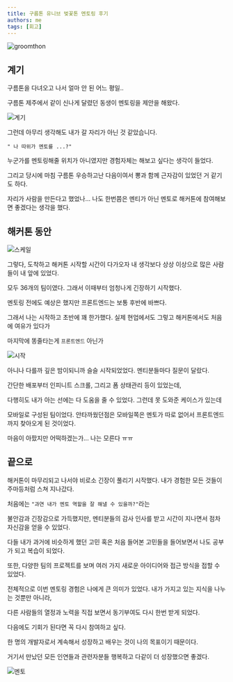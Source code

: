 ```yaml
---
title: 구름톤 유니브 벚꽃톤 멘토링 후기
authors: me
tags: [회고]
---
```


![groomthon](https://t1.kakaocdn.net/kakao_tech/image/c2b78d99018f00001.jpg)

## 계기

구름톤을 다녀오고 나서 얼마 안 된 어느 평일.. 

구름톤 제주에서 같이 신나게 달렸던 동생이 멘토링을 제안을 해왔다.

![계기](../img/goormthon-univ-1.png)

그런데 아무리 생각해도 내가 갈 자리가 아닌 것 같았습니다. 

`" 나 따위가 멘토를 ...?"`

누군가를 멘토링해줄 위치가 아니였지만 경험자체는 해보고 싶다는 생각이 들었다.

그리고 당시에 마침 구름톤 우승하고난 다음이여서 뽕과 함께 근자감이 있었던 거 같기도 하다.

자리가 사람을 만든다고 했었나... 나도 한번쯤은 멘티가 아닌 멘토로 해커톤에 참여해보면 좋겠다는 생각을 했다. 

## 해커톤 동안 

![스케일](../img/goormthon-univ-3.jpg)

그렇다, 도착하고 해커톤 시작할 시간이 다가오자 내 생각보다 상상 이상으로 많은 사람들이 내 앞에 있었다.

모두 36개의 팀이였다. 그래서 이때부터 엄청나게 긴장하기 시작했다. 

멘토링  전에도 예상은 했지만 프론트엔드는 보통 후반에 바쁘다. 

그래서 나는 시작하고 초반에 꽤 한가했다. 실제 현업에서도 그렇고 해커톤에서도 처음에 여유가 있다가 

마지막에 똥줄타는게 `프론트엔드` 아닌가

![시작](../img/goormthon-univ-4.png)

아니나 다를까 깊은 밤이되니까 슬슬 시작되었었다. 멘티분들마다 질문이 달랐다. 

간단한 배포부터 인피니트 스크롤, 그리고 폼 상태관리 등이 있었는데, 

다행히도 내가 아는 선에는 다 도움을 줄 수 있었다. 그런데 못 도와준 케이스가 있는데 

모바일로 구성된 팀이었다. 안타까웠던점은 모바일쪽은 멘토가 따로 없어서 프론트엔드까지 찾아오게 된 것이었다.

마음이 아팠지만 어떡하겠는가... 나는 모른다 ㅠㅠ 

## 끝으로

해커톤이 마무리되고 나서야 비로소 긴장이 풀리기 시작했다. 내가 경험한 모든 것들이 주마등처럼 스쳐 지나갔다. 

처음에는 `"과연 내가 멘토 역할을 잘 해낼 수 있을까?"`라는 

불안감과 긴장감으로 가득했지만, 멘티분들의 감사 인사를 받고 시간이 지나면서 점차 자신감을 얻을 수 있었다.

다들 내가 과거에 비슷하게 했던 고민 혹은 처음 들어본 고민들을 들어보면서 나도 공부가 되고 복습이 되었다.

또한, 다양한 팀의 프로젝트를 보며 여러 가지 새로운 아이디어와 접근 방식을 접할 수 있었다. 

전체적으로 이번 멘토링 경험은 나에게 큰 의미가 있었다. 내가 가지고 있는 지식을 나누는 것뿐만 아니라, 

다른 사람들의 열정과 노력을 직접 보면서 동기부여도 다시 한번 받게 되었다.

다음에도 기회가 된다면 꼭 다시 참여하고 싶다. 

한 명의 개발자로서 계속해서 성장하고 배우는 것이 나의 목표이기 때문이다. 

거기서 만났던 모든 인연들과 관련자분들 행복하고 다같이 더 성장했으면 좋겠다.

![멘토](../img/goormthon-univ-2.jpg)
